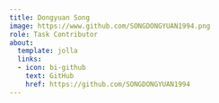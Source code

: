 ```yaml
---
title: Dongyuan Song
image: https://www.github.com/SONGDONGYUAN1994.png
role: Task Contributor
about:
  template: jolla
  links:
  - icon: bi-github
    text: GitHub
    href: https://github.com/SONGDONGYUAN1994
---
```


